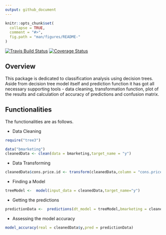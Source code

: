 ```yaml
---
output: github_document
---
```


<!-- README.md is generated from README.Rmd. Please edit that file -->

```r
knitr::opts_chunk$set(
  collapse = TRUE,
  comment = "#>",
  fig.path = "man/figures/README-"
)
```

[![Travis Build Status](https://travis-ci.org/Quantargo/bmarketing.svg?branch=master)](https://travis-ci.org/Quantargo/bmarketing)
[![Coverage Status](https://img.shields.io/codecov/c/github/Quantargo/bmarketing/master.svg)](https://codecov.io/github/Quantargo/bmarketing?branch=master)

## Overview

This package is dedicated to classification analysis using decision trees. Aside from decision tree model itself and prediction function it has got all necessary supporting tools - data cleaning, transformation function, plot of the results and calculation of accuracy of predictions and confusion matrix.

## Functionalities

The functionalities are as follows.

* Data Cleaning

```r
require("tree3")

data("bmarketing")
cleanedData <- clean(data = bmarketing,target_name = "y")
```

* Data Transforming
```r
cleanedData$cons.price.id <- transform(cleanedData,column = "cons.price.idx")
```

* Finding a Model
```r
treeModel <-  model(input_data = cleanedData,target_name="y")
```


* Getting the predictions
```r
predictionData <-  predictions(dt_model = treeModel,bmarketing = cleanedData)
```

* Assessing the model accuracy
```r
model_accuracy(real = cleanedData$y,pred = predictionData)
```
